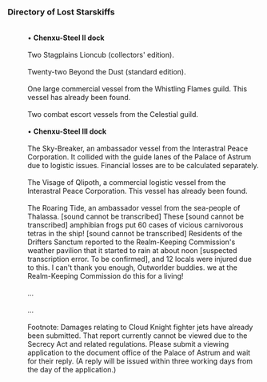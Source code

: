 ===Directory of Lost Starskiffs===
:<div align="center">{{Size|36|Summary of starskiffs lost in East Cloudford docks}}</div>
:<br />• '''Chenxu-Steel II dock'''
:<br />Two Stagplains Lioncub (collectors' edition).
:<br />Twenty-two Beyond the Dust (standard edition).
:<br />One large commercial vessel from the Whistling Flames guild. This vessel has already been found.
:<br />Two combat escort vessels from the Celestial guild.
:<br />• '''Chenxu-Steel III dock'''
:<br />The Sky-Breaker, an ambassador vessel from the Interastral Peace Corporation. It collided with the guide lanes of the Palace of Astrum due to logistic issues. Financial losses are to be calculated separately.
:<br />The Visage of Qlipoth, a commercial logistic vessel from the Interastral Peace Corporation. This vessel has already been found.
:<br />The Roaring Tide, an ambassador vessel from the sea-people of Thalassa. [sound cannot be transcribed] These [sound cannot be transcribed] amphibian frogs put 60 cases of vicious carnivorous tetras in the ship! [sound cannot be transcribed] Residents of the Drifters Sanctum reported to the Realm-Keeping Commission's weather pavilion that it started to rain at about noon [suspected transcription error. To be confirmed], and 12 locals were injured due to this. I can't thank you enough, Outworlder buddies. we at the Realm-Keeping Commission do this for a living!
:<br />...
:<br />...
:<br />Footnote: Damages relating to Cloud Knight fighter jets have already been submitted. That report currently cannot be viewed due to the Secrecy Act and related regulations. Please submit a viewing application to the document office of the Palace of Astrum and wait for their reply. (A reply will be issued within three working days from the day of the application.)
